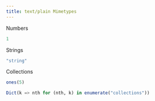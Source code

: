 ```yaml
---
title: text/plain Mimetypes
---
```


Numbers

```julia
1
```

Strings

```julia
"string"
```

Collections

```julia
ones(5)
```

```julia
Dict(k => nth for (nth, k) in enumerate("collections"))
```